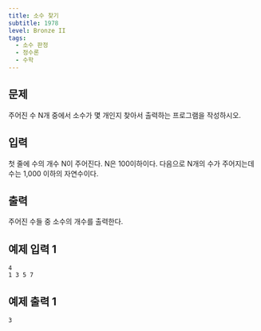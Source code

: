 ```yaml
---
title: 소수 찾기
subtitle: 1978
level: Bronze II
tags:
  - 소수 판정
  - 정수론
  - 수학
---
```


## 문제

주어진 수 N개 중에서 소수가 몇 개인지 찾아서 출력하는 프로그램을 작성하시오.

## 입력

첫 줄에 수의 개수 N이 주어진다. N은 100이하이다. 다음으로 N개의 수가 주어지는데 수는 1,000 이하의 자연수이다.

## 출력

주어진 수들 중 소수의 개수를 출력한다.

## 예제 입력 1

```
4
1 3 5 7
```

## 예제 출력 1

```
3
```
